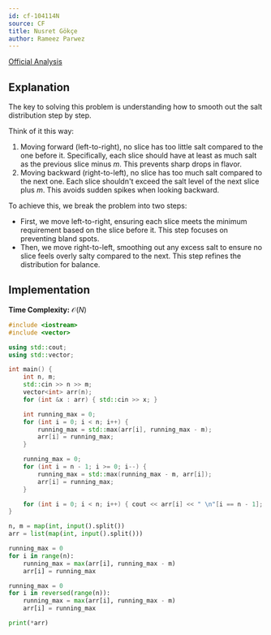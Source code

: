 ```yaml
---
id: cf-104114N
source: CF
title: Nusret Gökçe
author: Rameez Parwez
---
```


[Official Analysis](https://drive.google.com/file/d/1MS0R9gT6XGpM_R1DIslzvhQ-MCMR4tIV/view)

## Explanation

The key to solving this problem is understanding how to smooth out the salt distribution step by step.

Think of it this way:

1. Moving forward (left-to-right), no slice has too little salt compared to the one before it. Specifically, each slice should have at least as much salt as the previous slice minus $m$. This prevents sharp drops in flavor.
2. Moving backward (right-to-left), no slice has too much salt compared to the next one. Each slice shouldn't exceed the salt level of the next slice plus $m$. This avoids sudden spikes when looking backward.

To achieve this, we break the problem into two steps:
- First, we move left-to-right, ensuring each slice meets the minimum requirement based on the slice before it. This step focuses on preventing bland spots.
- Then, we move right-to-left, smoothing out any excess salt to ensure no slice feels overly salty compared to the next. This step refines the distribution for balance.


## Implementation

**Time Complexity:** $\mathcal{O}(N)$

<LanguageSection>
<CPPSection>

```cpp
#include <iostream>
#include <vector>

using std::cout;
using std::vector;

int main() {
	int n, m;
	std::cin >> n >> m;
	vector<int> arr(n);
	for (int &x : arr) { std::cin >> x; }

	int running_max = 0;
	for (int i = 0; i < n; i++) {
		running_max = std::max(arr[i], running_max - m);
		arr[i] = running_max;
	}

	running_max = 0;
	for (int i = n - 1; i >= 0; i--) {
		running_max = std::max(running_max - m, arr[i]);
		arr[i] = running_max;
	}

	for (int i = 0; i < n; i++) { cout << arr[i] << " \n"[i == n - 1]; }
}
```

</CPPSection>
<PySection>

```py
n, m = map(int, input().split())
arr = list(map(int, input().split()))

running_max = 0
for i in range(n):
	running_max = max(arr[i], running_max - m)
	arr[i] = running_max

running_max = 0
for i in reversed(range(n)):
	running_max = max(arr[i], running_max - m)
	arr[i] = running_max

print(*arr)
```

</PySection>
</LanguageSection>
